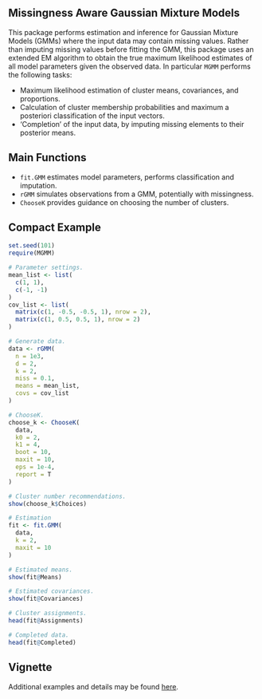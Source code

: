 ## Missingness Aware Gaussian Mixture Models

This package performs estimation and inference for Gaussian Mixture Models (GMMs) where the input data may contain missing values. Rather than imputing missing values before fitting the GMM, this package uses an extended EM algorithm to obtain the true maximum likelihood estimates of all model parameters given the observed data. In particular `MGMM` performs the following tasks:

* Maximum likelihood estimation of cluster means, covariances, and proportions.
* Calculation of cluster membership probabilities and maximum a posteriori classification of the input vectors. 
* ‘Completion’ of the input data, by imputing missing elements to their posterior means. 

## Main Functions

* `fit.GMM` estimates model parameters, performs classification and imputation.
* `rGMM` simulates observations from a GMM, potentially with missingness. 
* `ChooseK` provides guidance on choosing the number of clusters. 

## Compact Example

```r
set.seed(101)
require(MGMM)

# Parameter settings.
mean_list <- list(
  c(1, 1),
  c(-1, -1)
)
cov_list <- list(
  matrix(c(1, -0.5, -0.5, 1), nrow = 2),
  matrix(c(1, 0.5, 0.5, 1), nrow = 2)
)

# Generate data.
data <- rGMM(
  n = 1e3, 
  d = 2, 
  k = 2, 
  miss = 0.1, 
  means = mean_list, 
  covs = cov_list
)

# ChooseK.
choose_k <- ChooseK(
  data,
  k0 = 2,
  k1 = 4,
  boot = 10,
  maxit = 10,
  eps = 1e-4,
  report = T
)

# Cluster number recommendations. 
show(choose_k$Choices)

# Estimation
fit <- fit.GMM(
  data,
  k = 2,
  maxit = 10
)

# Estimated means. 
show(fit@Means)

# Estimated covariances. 
show(fit@Covariances)

# Cluster assignments. 
head(fit@Assignments)

# Completed data. 
head(fit@Completed)
```

## Vignette

Additional examples and details may be found [here](https://github.com/zrmacc/MGMM/tree/master/vignettes/Vignette.pdf).
